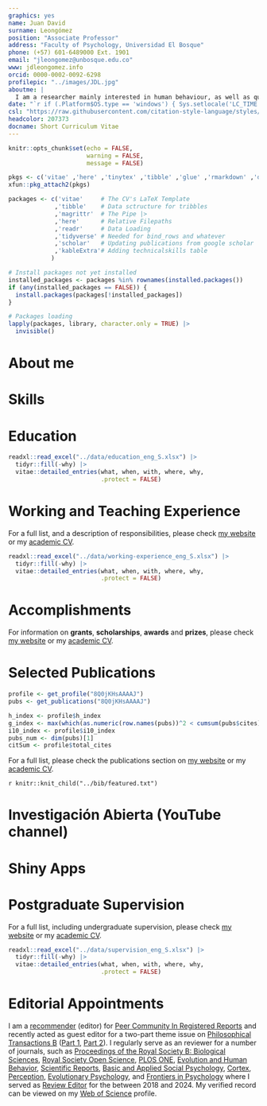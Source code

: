 ```yaml
---
graphics: yes
name: Juan David
surname: Leongómez
position: "Associate Professor"
address: "Faculty of Psychology, Universidad El Bosque"
phone: (+57) 601-6489000 Ext. 1901
email: "jleongomez@unbosque.edu.co"
www: jdleongomez.info
orcid: 0000-0002-0092-6298
profilepic: "../images/JDL.jpg"
aboutme: |
  I am a researcher mainly interested in human behaviour, as well as quantitative methods and reproducible science.
date: "`r if (.Platform$OS.type == 'windows') { Sys.setlocale('LC_TIME','English_United Kingdom') } else { Sys.setlocale('LC_TIME','en_GB.utf8') }; format(Sys.Date(), '%d %B %Y')`"
csl: "https://raw.githubusercontent.com/citation-style-language/styles/master/apa-cv.csl"
headcolor: 207373
docname: Short Curriculum Vitae
---
```


```r
knitr::opts_chunk$set(echo = FALSE,
                      warning = FALSE,
                      message = FALSE)

pkgs <- c('vitae' ,'here' ,'tinytex' ,'tibble' ,'glue' ,'rmarkdown' ,'dplyr', 'readr' ,'yaml')
xfun::pkg_attach2(pkgs)

packages <- c('vitae'     # The CV's LaTeX Template
             ,'tibble'    # Data sctructure for tribbles
             ,'magrittr'  # The Pipe |>
             ,'here'      # Relative Filepaths
             ,'readr'     # Data Loading
             ,'tidyverse' # Needed for bind_rows and whatever
             ,'scholar'   # Updating publications from google scholar
             ,'kableExtra'# Adding technicalskills table
            )

# Install packages not yet installed
installed_packages <- packages %in% rownames(installed.packages())
if (any(installed_packages == FALSE)) {
  install.packages(packages[!installed_packages])
}

# Packages loading
lapply(packages, library, character.only = TRUE) |>
  invisible()
```

# About me

\begin{minipage}[c]{0.85\linewidth}
I am an Associate Professor and Researcher at \href{https://jdleongomez.info/en/team/}{\textit{\textbf{EvoCo}: Human Behaviour and Evolution Lab}}, and leader of the \href{https://investigaciones.unbosque.edu.co/codec}{\textit{\textbf{CODEC}: Cognitive and Behavioural Sciences}} research group (classified as \href{https://scienti.minciencias.gov.co/gruplac/jsp/visualiza/visualizagr.jsp?nro=00000000001446}{\textbf{A1}}), \href{https://www.uelbosque.edu.co/psicologia}{Faculty of Psychology}, at \href{https://www.uelbosque.edu.co/}{Universidad El Bosque} in Bogota, Colombia. I am also a founding and board member of the \textbf{\textit{Latin American Association for Human Behavioral and Evolutionary Sciences}} (\textbf{\textit{LAAHBES}}). My research primarily focuses on human vocal communication, mate choice, and musicality, as well as bioacoustics, psychoacoustics, and hormonal effects on human behaviour. I have published some of the first articles demonstrating within-individual changes in voice pitch in response to the social status of the listener, as well as the significant effects of voice modulation on listeners in courtship contexts. Passionate about quantitative methods and \textbf{R} programming, I advocate for reproducibility and open science. In line with these values, I serve as a \href{https://rr.peercommunityin.org/about/recommenders}{recommender} (editor) for \href{https://rr.peercommunityin.org/}{Peer Community In Registered Reports}.
\end{minipage} \begin{minipage}[c]{0.15\linewidth}
\begin{flushright} 
\hfill \href{https://jdleongomez.info/en/team/}{\includegraphics[width=2.3cm, height=2.3cm]{Logo_EvoCo.png}} \newline \href{https://investigaciones.unbosque.edu.co/codec}{\includegraphics[width=2.3cm, height=2.3cm]{Logo_CODEC.png}}
\end{flushright}
\end{minipage}

# Skills

\begin{cvskills}
  \cvskill
    {Programming}
    {\href{https://www.r-project.org/}{\textbf{R}} (advanced: all data wrangling, analysis, plots and tables —and even this CV— made in R)}

  \cvskill
    {Reproducible Reports}
    {Markdown/\href{https://rmarkdown.rstudio.com/}{R Markdown}/\href{https://quarto.org/}{Quarto} (including {\fontfamily{cmr}\selectfont\LaTeX} and HTML\faHtml5 code). Version control: \href{https://git-scm.com/}{Git} \faGit* and \href{https://github.com/JDLeongomez}{GitHub} \faGithub}

  \cvskill
    {Quantitative Research}
    {General and generalised models, linear mixed-effects models, multi-model inference, machine learning}

  \cvskill
    {Software}
    {\href{https://posit.co/products/open-source/rstudio/}{RStudio}, \href{https://code.visualstudio.com/}{Visual Studio Code}, \href{https://www.fon.hum.uva.nl/praat/}{Praat}, \href{https://www.audacityteam.org/}{Audacity}, \href{https://inkscape.org/}{InkScape}, \href{https://www.zotero.org/}{Zotero}}

  \cvskill
    {Languages}
    {English/Spanish (native)}
\end{cvskills}

# Education

```r
readxl::read_excel("../data/education_eng_S.xlsx") |>
  tidyr::fill(-why) |>
  vitae::detailed_entries(what, when, with, where, why,
                          .protect = FALSE)
```

# Working and Teaching Experience

For a full list, and a description of responsibilities, please check [my website](https://jdleongomez.info/en/profile/#experience) or my [academic CV](https://jdleongomez.info/en/files/jdl_cv_en.pdf).

```r
readxl::read_excel("../data/working-experience_eng_S.xlsx") |>
  tidyr::fill(-why) |>
  vitae::detailed_entries(what, when, with, where, why,
                          .protect = FALSE)
```

# Accomplishments

For information on **grants**, **scholarships**, **awards** and **prizes**, please check [my website](https://jdleongomez.info/en/profile/#accomplishments) or my [academic CV](https://jdleongomez.info/en/files/jdl_cv_en.pdf).

# Selected Publications

```r
profile <- get_profile("8Q0jKHsAAAAJ")
pubs <- get_publications("8Q0jKHsAAAAJ")

h_index <- profile$h_index
g_index <- max(which(as.numeric(row.names(pubs))^2 < cumsum(pubs$cites)))
i10_index <- profile$i10_index
pubs_num <- dim(pubs)[1]
citSum <- profile$total_cites
```

\begin{tcolorbox}[enhanced,
        on line, 
        boxsep=4pt, left=0pt,right=0pt,top=0pt,bottom=0pt,
        colframe=white,colback=teal,
        hyperurl={https://scholar.google.com/citations?user=8Q0jKHsAAAAJ}]
  
\color{white}
\begin{minipage}[c]{0.195\linewidth}
  \begin{center} \begin{huge} `r h_index` \end{huge}
  \begin{small} \textit{h}-index \end{small} \end{center} 
\end{minipage} \begin{minipage}[c]{0.195\linewidth}
  \begin{center} \begin{huge} `r g_index` \end{huge}
  \begin{small} \textit{g}-index \end{small} \end{center}
\end{minipage} \begin{minipage}[c]{0.195\linewidth}
  \begin{center} \begin{huge} `r i10_index` \end{huge}
  \begin{small} i10-index \end{small} \end{center}
\end{minipage} \begin{minipage}[c]{0.195\linewidth}
  \begin{center} \begin{huge} `r pubs_num` \end{huge}
  \begin{small} Publications \end{small} \end{center}
\end{minipage} \begin{minipage}[c]{0.195\linewidth}  
  \begin{center} \begin{huge} `r citSum` \end{huge} 
  \begin{small} Citations \end{small} \end{center}
\end{minipage}
\end{tcolorbox}

For a full list, please check the publications section on [my website](https://jdleongomez.info/en/publication/) or my [academic CV](https://jdleongomez.info/en/files/jdl_cv_en.pdf). 

\begingroup
\small
\setlength{\parindent}{-0.5in}
\setlength{\leftskip}{0.5in}

`r knitr::knit_child("../bib/featured.txt")`

\endgroup

\begin{footnotesize}
\textbf{Note:} Corresponding author in all the publications listed in this section.
\end{footnotesize}

# Investigación Abierta (YouTube channel)

\begin{minipage}[c]{0.15\linewidth}
\href{https://www.youtube.com/@InvestigacionAbierta}{\includegraphics[width=2cm, height=2cm]{Logo_IA.png}}
\end{minipage} \begin{minipage}[c]{0.85\linewidth}
\textcolor{red}{\faYoutube} \href{https://www.youtube.com/@InvestigacionAbierta}{Investigación Abierta} [\textit{Open Research}] is a YouTube channel (in Spanish) where I post videos and tutorials related to quantitative research methods and open science, as well as useful open source software.
\end{minipage}

# Shiny Apps

\begin{minipage}[c]{0.10\linewidth}
\href{https://jdleongomez.info/en/#shiny}{\includegraphics[width=1.5cm, height=1.74cm]{shiny_hex.png}}
\end{minipage} \begin{minipage}[c]{0.90\linewidth}
I have created a few, small public apps with \href{https://shiny.posit.co/}{Shiny} in R, mostly for fun or to illustrate statistics concepts. For a list, please check \href{https://jdleongomez.info/en/#shiny}{my website}.
\end{minipage} 
# Postgraduate Supervision

For a full list, including undergraduate supervision, please check [my website](https://jdleongomez.info/en/team/) or my [academic CV](https://jdleongomez.info/en/files/jdl_cv_en.pdf).

```r
readxl::read_excel("../data/supervision_eng_S.xlsx") |>
  tidyr::fill(-why) |>
  vitae::detailed_entries(what, when, with, where, why,
                          .protect = FALSE)
```

# Editorial Appointments

I am a [recommender](https://rr.peercommunityin.org/about/recommenders) (editor) for [Peer Community In Registered Reports](https://rr.peercommunityin.org/) and recently acted as guest editor for a two-part theme issue on [Philosophical Transactions B](https://royalsocietypublishing.org/journal/rstb) ([Part 1](https://royalsocietypublishing.org/toc/rstb/2021/376/1840), [Part 2](https://royalsocietypublishing.org/toc/rstb/2022/377/1841)). I regularly serve as an \textit{ad-hoc} reviewer for a number of journals, such as [Proceedings of the Royal Society B: Biological Sciences](https://royalsocietypublishing.org/journal/rspb), [Royal Society Open Science](https://royalsocietypublishing.org/journal/rsos), [PLOS ONE](https://journals.plos.org/plosone/), [Evolution and Human Behavior](https://www.sciencedirect.com/journal/evolution-and-human-behavior), [Scientific Reports](https://www.nature.com/srep/), [Basic and Applied Social Psychology](https://www.tandfonline.com/toc/hbas20/current), [Cortex](https://www.journals.elsevier.com/cortex), [Perception](https://journals.sagepub.com/home/pec),
[Evolutionary Psychology](https://journals.sagepub.com/home/evp), and [Frontiers in Psychology](https://www.frontiersin.org/journals/psychology) where I served as [Review Editor](https://loop.frontiersin.org/people/438954/overview) for the [\textit{Evolutionary Psychology specialty section}](https://www.frontiersin.org/journals/psychology/sections/evolutionary-psychology) between 2018 and 2024.  My verified record can be viewed on my [Web of Science](https://www.webofscience.com/wos/author/record/387716) profile.
